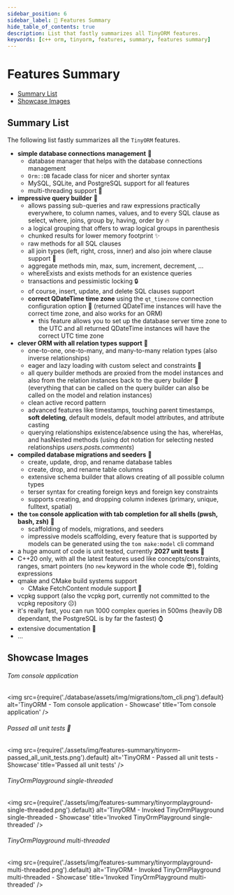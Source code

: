 ```yaml
---
sidebar_position: 6
sidebar_label: 📄 Features Summary
hide_table_of_contents: true
description: List that fastly summarizes all TinyORM features.
keywords: [c++ orm, tinyorm, features, summary, features summary]
---
```


# Features Summary

- [Summary List](#summary-list)
- [Showcase Images](#showcase-images)

## Summary List

The following list fastly summarizes all the `TinyORM` features.

- __simple database connections management__ 🧬
  - database manager that helps with the database connections management
  - `Orm::DB` facade class for nicer and shorter syntax
  - MySQL, SQLite, and PostgreSQL support for all features
  - multi-threading support 👀
- __impressive query builder__ 🔧
  - allows passing sub-queries and raw expressions practically everywhere, to column names, values, and to every SQL clause as select, where, joins, group by, having, order by 🔥
  - a logical grouping that offers to wrap logical groups in parenthesis
  - chunked results for lower memory footprint ✨
  - raw methods for all SQL clauses
  - all join types (left, right, cross, inner) and also join where clause support 🫤
  - aggregate methods min, max, sum, increment, decrement, ...
  - whereExists and exists methods for an existence queries
  - transactions and pessimistic locking 🔒
  - of course, insert, update, and delete SQL clauses support
  - __correct QDateTime time zone__ using the `qt_timezone` connection configuration option 📅 (returned QDateTime instances will have the correct time zone, and also works for an ORM)
    - this feature allows you to set up the database server time zone to the UTC and all returned QDateTime instances will have the correct UTC time zone
- __clever ORM with all relation types support__ 🎉
  - one-to-one, one-to-many, and many-to-many relation types (also inverse relationships)
  - eager and lazy loading with custom select and constraints 🚀
  - all query builder methods are proxied from the model instances and also from the relation instances back to the query builder 🤯 (everything that can be called on the query builder can also be called on the model and relation instances)
  - clean active record pattern
  - advanced features like timestamps, touching parent timestamps, __soft deleting__, default models, default model attributes, and attribute casting
  - querying relationships existence/absence using the has, whereHas, and hasNested methods (using dot notation for selecting nested relationships _users.posts.comments_)
- __compiled database migrations and seeders__ 🕺
  - create, update, drop, and rename database tables
  - create, drop, and rename table columns
  - extensive schema builder that allows creating of all possible column types
  - terser syntax for creating foreign keys and foreign key constraints
  - supports creating, and dropping column indexes (primary, unique, fulltext, spatial)
- __the `tom` console application with tab completion for all shells (pwsh, bash, zsh)__ 🥳
  - scaffolding of models, migrations, and seeders
  - impressive models scaffolding, every feature that is supported by models can be generated using the `tom make:model` cli command
- a huge amount of code is unit tested, currently __2027 unit tests__ 🤯
- C++20 only, with all the latest features used like concepts/constraints, ranges, smart pointers (no `new` keyword in the whole code 😎), folding expressions
- qmake and CMake build systems support
  - CMake FetchContent module support 🤙
- vcpkg support (also the vcpkg port, currently not committed to the vcpkg repository ☹️)
- it's really fast, you can run 1000 complex queries in 500ms (heavily DB dependant, the PostgreSQL is by far the fastest) ⌚
- extensive documentation 📃
- ...

## Showcase Images

###### Tom console application

<img src={require('./database/assets/img/migrations/tom_cli.png').default}
    alt='TinyORM - Tom console application - Showcase'
    title='Tom console application' />

###### Passed all unit tests 🥳

<img src={require('./assets/img/features-summary/tinyorm-passed_all_unit_tests.png').default}
    alt='TinyORM - Passed all unit tests - Showcase'
    title='Passed all unit tests' />

###### TinyOrmPlayground single-threaded

<img src={require('./assets/img/features-summary/tinyormplayground-single-threaded.png').default}
    alt='TinyORM - Invoked TinyOrmPlayground single-threaded - Showcase'
    title='Invoked TinyOrmPlayground single-threaded' />

###### TinyOrmPlayground multi-threaded

<img src={require('./assets/img/features-summary/tinyormplayground-multi-threaded.png').default}
    alt='TinyORM - Invoked TinyOrmPlayground multi-threaded - Showcase'
    title='Invoked TinyOrmPlayground multi-threaded' />
